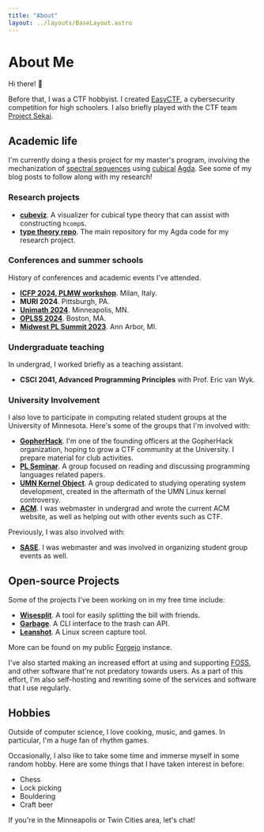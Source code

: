 ```yaml
---
title: "About"
layout: ../layouts/BaseLayout.astro
---
```


# About Me


Hi there! :wave:

<Intro />

Before that, I was a CTF hobbyist. I created [EasyCTF], a cybersecurity competition for high schoolers.
I also briefly played with the CTF team [Project Sekai][pjsk].

[Swoop Search]: https://swoopsrch.com/
[aws]: https://aws.amazon.com/
[sift]: https://www.sift.net/
[easyctf]: https://www.easyctf.com/
[pjsk]: https://sekai.team/

## Academic life

I'm currently doing a thesis project for my master's program, involving the mechanization of [spectral sequences] using [cubical] [Agda].
See some of my blog posts to follow along with my research!

[spectral sequences]: https://en.wikipedia.org/wiki/Spectral_sequence
[agda]: https://agda.readthedocs.io/en/latest/overview.html
[hottbook]: https://homotopytypetheory.org/book/

### Research projects

- [**cubeviz**](https://mzhang.io/cubeviz/). A visualizer for cubical type theory that can assist with constructing `hcomp`s.
- [**type theory repo**](https://git.mzhang.io/michael/type-theory). The main repository for my Agda code for my research project.

### Conferences and summer schools

History of conferences and academic events I've attended.

- [**ICFP 2024, PLMW workshop**](https://icfp24.sigplan.org/). Milan, Italy.
- **MURI 2024**. Pittsburgh, PA.
- [**Unimath 2024**](https://unimath.github.io/minneapolis2024/). Minneapolis, MN.
- [**OPLSS 2024**](https://www.cs.uoregon.edu/research/summerschool/summer24/). Boston, MA.
- [**Midwest PL Summit 2023**](https://mwpls2023.engin.umich.edu/). Ann Arbor, MI.

### Undergraduate teaching

In undergrad, I worked briefly as a teaching assistant.

- **CSCI 2041, Advanced Programming Principles** with Prof. Eric van Wyk.

### University Involvement

I also love to participate in computing related student groups at the University
of Minnesota. Here's some of the groups that I'm involved with:

- **[GopherHack]**.
  I'm one of the founding officers at the GopherHack organization, hoping to grow a CTF community at the University.
  I prepare material for club activities.
- **[PL Seminar]**.
  A group focused on reading and discussing programming languages related papers.
- **[UMN Kernel Object]**.
  A group dedicated to studying operating system development, created in the aftermath of the UMN Linux kernel controversy.
- **[ACM]**.
  I was webmaster in undergrad and wrote the current ACM website, as well as helping out with other events such as CTF.

Previously, I was also involved with:

- **[SASE]**.
  I was webmaster and was involved in organizing student group events as well.

## Open-source Projects

Some of the projects I've been working on in my free time include:

- **[Wisesplit]**. A tool for easily splitting the bill with friends.
- **[Garbage]**. A CLI interface to the trash can API.
- **[Leanshot]**. A Linux screen capture tool.

More can be found on my public [Forgejo][2] instance.

I've also started making an increased effort at using and supporting [FOSS], and
other software that're not predatory towards users. As a part of this effort,
I'm also self-hosting and rewriting some of the services and software that I use
regularly.

## Hobbies

Outside of computer science, I love cooking, music, and games.
In particular, I'm a huge fan of rhythm games.

Occasionally, I also like to take some time and immerse myself in some random hobby. Here are some things that I have taken interest in before:

- Chess
- Lock picking
- Bouldering
- Craft beer

If you're in the Minneapolis or Twin Cities area, let's chat!

[2]: https://git.mzhang.io/explore
[9]: setup
[10]: pgp.txt
[cubical]: https://ncatlab.org/nlab/show/cubical+type+theory
[favonia]: https://favonia.org
[foss]: https://en.wikipedia.org/wiki/Free_and_open-source_software
[garbage]: https://git.sr.ht/~mzhang/garbage
[gopherhack]: https://gopherhack.com
[leanshot]: https://git.sr.ht/~mzhang/leanshot
[osu!]: https://osu.ppy.sh
[pl seminar]: https://umn-plseminar.github.io
[userpage]: https://osu.ppy.sh/u/2688103
[wisesplit]: https://wisesplit.org
[acm]: https://acm.umn.edu
[sase]: https://saseumn.org
[umn kernel object]: https://github.com/UMN-Kernel-Object
[aws]: https://aws.amazon.com
